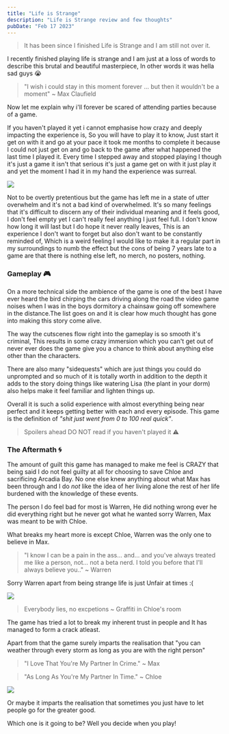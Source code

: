 ```yaml
---
title: "Life is Strange"
description: "Life is Strange review and few thoughts"
pubDate: "Feb 17 2023"
---
```


> It has been <Since since="Feb 17 2023" client:visible/> since I finished Life is Strange and I am still not over it.

I recently finished playing life is strange and I am just at a loss of words to describe this brutal and beautiful masterpiece, In other words it was hella sad guys 😭
> "I wish i could stay in this moment forever ... but then it wouldn't be a moment" ~ Max Claufield

Now let me explain why i'll forever be scared of attending parties because of a game.

If you haven't played it yet i cannot emphasise how crazy and deeply impacting the experience is, So you will have to play it to know, Just start it get on with it and go at your pace it took me months to complete it because I could not just get on and go back to the game after what happened the last time I played it.
Every time I stepped away and stopped playing I though it's just a game it isn't that serious it's just a game get on with it just play it and yet the moment I had it in my hand the experience was surreal.

![](/Lis.webp)

Not to be overtly pretentious but the game has left me in a state of utter overwhelm and it's not a bad kind of overwhelmed. It's so many feelings that it's difficult to discern any of their individual meaning and it feels good, I don't feel empty yet I can't really feel anything I  just  feel  full. I don't know how long it will last but I do hope it never really leaves, This is an experience I don't want to forget but also don't want to be constantly reminded of, Which is a weird feeling I would like to make it a regular part in my surroundings to numb the effect but the cons of being 7 years late to a game are that there is nothing else left, no merch, no posters, nothing.

### Gameplay 🎮

On a more technical side the ambience of the game is one of the best I have ever heard the bird chirping the cars driving along the road the video game noises when I was in the boys dormitory a chainsaw going off somewhere in the distance.The list goes on and it is clear how much thought has gone into making this story come alive.

The way the cutscenes flow right into the gameplay is so smooth it's criminal, This results in some crazy immersion which you can't get out of never ever does the game give you a chance to think about anything else other than the characters.

There are also many "sidequests" which are just things you could do unprompted and so much of it is totally worth in addition to the depth it adds to the story doing things like watering Lisa (the plant in your dorm) also helps make it feel familiar and lighten things up.

Overall it is such a solid experience with almost everything being near perfect and it keeps getting better with each and every episode. This game is the definition of *"shit just went from 0 to 100 real quick"*.

> Spoilers ahead DO NOT read if you haven't played it ⚠️

### The Aftermath 🌀

The amount of guilt this game has managed to make me feel is CRAZY that being said I do not feel guilty at all for choosing to save Chloe and sacrificing Arcadia Bay.
No one else knew anything about what Max has been through and I do *not* like the idea of her living alone the rest of her life burdened with the knowledge of these events.

The person I do feel bad for most is Warren, He did nothing wrong ever he did everything right but he never got what he wanted sorry Warren, Max was meant to be with Chloe.

What breaks my heart more is except Chloe, Warren was the only one to believe in Max.

> "I know I can be a pain in the ass... and... and you've always treated me like a person, not... not a beta nerd. I told you before that I'll always believe you.." ~ Warren

Sorry Warren apart from being strange life is just Unfair at times :(

![](https://i.pinimg.com/originals/2a/7b/c5/2a7bc5c5c4a820f86e9c8692f6947cdf.png)

> Everybody lies, no excpetions ~ Graffiti in Chloe's room

The game has tried a lot to break my inherent trust in people and It has managed to form a crack atleast.

Apart from that the game surely imparts the realisation that "you can weather through every storm as long as you are with the right person"

> "I Love That You're My Partner In Crime." ~ Max 

> "As Long As You're My Partner In Time." ~ Chloe

![](https://cdn.discordapp.com/attachments/761570601495560192/1075865241679835236/Screenshot_20230214_170602.png)

Or maybe it imparts the realisation that sometimes you just have to let people go for the greater good.

Which one is it going to be? Well you decide when you play!

